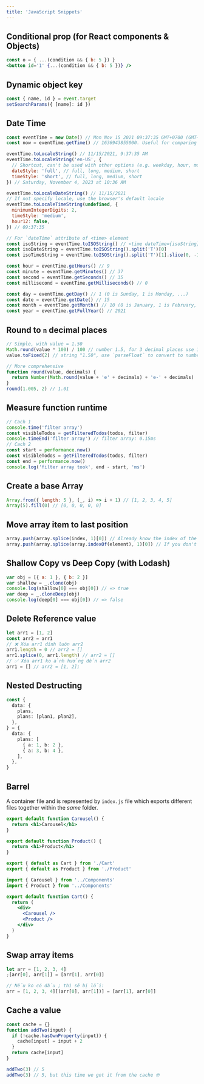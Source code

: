 ```yaml
---
title: 'JavaScript Snippets'
---
```



## Conditional prop (for React components & Objects)

```jsx
const o = { ...(condition && { b: 5 }) }
<button id='1' {...(condition && { b: 5 })} />
```

## Dynamic object key

```js
const { name, id } = event.target
setSearchParams({ [name]: id })
```

## Date Time

```js
const eventTime = new Date() // Mon Nov 15 2021 09:37:35 GMT+0700 (GMT+07:00)
const now = eventTime.getTime() // 1636943855000. Useful for comparing date values. `Date.now()` is the same.

eventTime.toLocaleString() // 11/15/2021, 9:37:35 AM
eventTime.toLocaleString('en-US', {
  // Shortcut, can't be used with other options (e.g. weekday, hour, month, etc.).
  dateStyle: 'full', // full, long, medium, short
  timeStyle: 'short', // full, long, medium, short
}) // Saturday, November 4, 2023 at 10:36 AM

eventTime.toLocaleDateString() // 11/15/2021
// If not specify locale, use the browser's default locale
eventTime.toLocaleTimeString(undefined, {
  minimumIntegerDigits: 2,
  timeStyle: 'medium',
  hour12: false,
}) // 09:37:35

// For `dateTime` attribute of <time> element
const isoString = eventTime.toISOString() // <time dateTime={isoString}>...</time>
const isoDateString = eventTime.toISOString().split('T')[0]
const isoTimeString = eventTime.toISOString().split('T')[1].slice(0, -1)

const hour = eventTime.getHours() // 9
const minute = eventTime.getMinutes() // 37
const second = eventTime.getSeconds() // 35
const millisecond = eventTime.getMilliseconds() // 0

const day = eventTime.getDay() // 1 (0 is Sunday, 1 is Monday, ...)
const date = eventTime.getDate() // 15
const month = eventTime.getMonth() // 10 (0 is January, 1 is February, ...)
const year = eventTime.getFullYear() // 2021
```

## Round to `n` decimal places

```js
// Simple, with value = 1.50
Math.round(value * 100) / 100 // number 1.5, for 3 decimal places use 1000, etc.
value.toFixed(2) // string "1.50", use `parseFloat` to convert to number 1.5

// More comprehensive
function round(value, decimals) {
  return Number(Math.round(value + 'e' + decimals) + 'e-' + decimals)
}
round(1.005, 2) // 1.01
```

## Measure function runtime

```js
// Cach 1
console.time('filter array')
const visibleTodos = getFilteredTodos(todos, filter)
console.timeEnd('filter array') // filter array: 0.15ms
// Cach 2
const start = performance.now()
const visibleTodos = getFilteredTodos(todos, filter)
const end = performance.now()
console.log('filter array took', end - start, 'ms')
```

## Create a base Array

```js
Array.from({ length: 5 }, (_, i) => i + 1) // [1, 2, 3, 4, 5]
Array(5).fill(0) // [0, 0, 0, 0, 0]
```

## Move array item to last position

```js
array.push(array.splice(index, 1)[0]) // Already know the index of the item to move
array.push(array.splice(array.indexOf(element), 1)[0]) // If you don't have the index, and only the element
```

## Shallow Copy vs Deep Copy (with Lodash)

```js
var obj = [{ a: 1 }, { b: 2 }]
var shallow = _.clone(obj)
console.log(shallow[0] === obj[0]) // => true
var deep = _.cloneDeep(obj)
console.log(deep[0] === obj[0]) // => false
```

## Delete Reference value

```js
let arr1 = [1, 2]
const arr2 = arr1
// ❌ Xóa arr1 dính luôn arr2
arr1.length = 0 // arr2 = []
arr1.splice(0, arr1.length) // arr2 = []
// ✅ Xóa arr1 ko ảnh hưởng đến arr2
arr1 = [] // arr2 = [1, 2];
```

## Nested Destructing

```ts
const {
  data: {
    plans,
    plans: [plan1, plan2],
  },
} = {
  data: {
    plans: [
      { a: 1, b: 2 },
      { a: 3, b: 4 },
    ],
  },
}
```

## Barrel

A container file and is represented by `index.js` file which exports different files together within the _same_ folder.

<Tabs>
  <TabItem value="Carousel" label="Components/Carousel.jsx">

```jsx
export default function Carousel() {
  return <h1>Carousel</h1>
}
```

  </TabItem>

  <TabItem value="Product" label="Components/Product.jsx">

```jsx
export default function Product() {
  return <h1>Product</h1>
}
```

  </TabItem>

  <TabItem value="index" label="Components/index.js">

```js
export { default as Cart } from './Cart'
export { default as Product } from './Product'
```

  </TabItem>

  <TabItem value="Cart" label="Cart/Cart.jsx">

```jsx
import { Carousel } from '../Components'
import { Product } from '../Components'

export default function Cart() {
  return (
    <div>
      <Carousel />
      <Product />
    </div>
  )
}
```

  </TabItem>

</Tabs>

## Swap array items

```js
let arr = [1, 2, 3, 4]
;[arr[0], arr[1]] = [arr[1], arr[0]]

// Nếu ko có dấu ; thì sẽ bị lỗi:
arr = [1, 2, 3, 4][(arr[0], arr[1])] = [arr[1], arr[0]]
```

## Cache a value

```js
const cache = {}
function addTwo(input) {
  if (!cache.hasOwnProperty(input)) {
    cache[input] = input + 2
  }
  return cache[input]
}

addTwo(3) // 5
addTwo(3) // 5, but this time we got it from the cache 🤓
```
